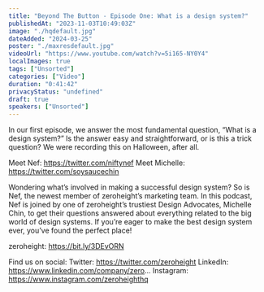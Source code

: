 ```yaml
---
title: "Beyond The Button - Episode One: What is a design system?"
publishedAt: "2023-11-03T10:49:03Z"
image: "./hqdefault.jpg"
dateAdded: "2024-03-25"
poster: "./maxresdefault.jpg"
videoUrl: "https://www.youtube.com/watch?v=5i165-NY0Y4"
localImages: true
tags: ["Unsorted"]
categories: ["Video"]
duration: "0:41:42"
privacyStatus: "undefined"
draft: true
speakers: ["Unsorted"]
---
```

In our first episode, we answer the most fundamental question, “What is a design system?” Is the answer easy and straightforward, or is this a trick question? We were recording this on Halloween, after all. 

Meet Nef: https://twitter.com/niftynef
Meet Michelle: https://twitter.com/soysaucechin

Wondering what’s involved in making a successful design system? So is Nef, the newest member of zeroheight’s marketing team. In this podcast, Nef is joined by one of zeroheight’s trustiest Design Advocates, Michelle Chin, to get their questions answered about everything related to the big world of design systems. If you’re eager to make the best design system ever, you’ve found the perfect place!

zeroheight: https://bit.ly/3DEvORN

Find us on social:
Twitter: https://twitter.com/zeroheight
LinkedIn: https://www.linkedin.com/company/zero...
Instagram: https://www.instagram.com/zeroheighthq
